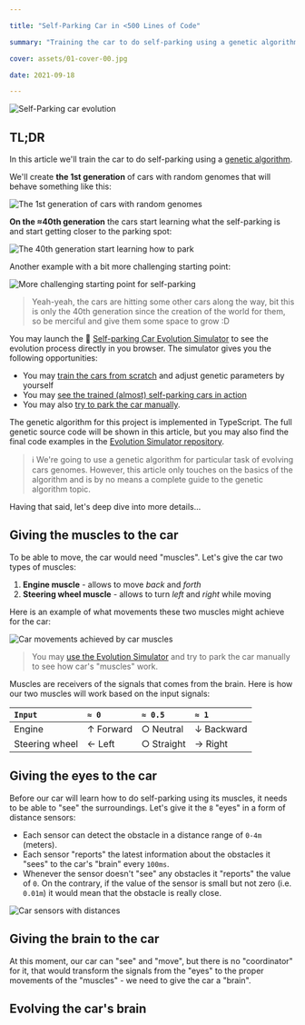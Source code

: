 ```yaml
---

title: "Self-Parking Car in <500 Lines of Code"

summary: "Training the car to do self-parking using a genetic algorithm"

cover: assets/01-cover-00.jpg

date: 2021-09-18

---
```


![Self-Parking car evolution](assets/01-cover-01.jpg)

## TL;DR

In this article we'll train the car to do self-parking using a [genetic algorithm](https://en.wikipedia.org/wiki/Genetic_algorithm).

We'll create **the 1st generation** of cars with random genomes that will behave something like this:

![The 1st generation of cars with random genomes](assets/02-cars-before-01.gif)

**On the ≈40th generation** the cars start learning what the self-parking is and start getting closer to the parking spot:

![The 40th generation start learning how to park](assets/03-car-after-01.gif)

Another example with a bit more challenging starting point:

![More challenging starting point for self-parking](assets/03-car-after-03.gif)

> Yeah-yeah, the cars are hitting some other cars along the way, bit this is only the 40th generation since the creation of the world for them, so be merciful and give them some space to grow :D

You may launch the 🚕 [Self-parking Car Evolution Simulator](https://trekhleb.dev/self-parking-car-evolution) to see the evolution process directly in you browser. The simulator gives you the following opportunities:

- You may [train the cars from scratch](https://trekhleb.dev/self-parking-car-evolution?parking=evolution#/) and adjust genetic parameters by yourself
- You may [see the trained (almost) self-parking cars in action](https://trekhleb.dev/self-parking-car-evolution?parking=automatic#/)
- You may also [try to park the car manually](https://trekhleb.dev/self-parking-car-evolution?parking=manual#/).

The genetic algorithm for this project is implemented in TypeScript. The full genetic source code will be shown in this article, but you may also find the final code examples in the [Evolution Simulator repository](https://github.com/trekhleb/self-parking-car-evolution).

> ℹ️ We're going to use a genetic algorithm for particular task of evolving cars genomes. However, this article only touches on the basics of the algorithm and is by no means a complete guide to the genetic algorithm topic.

Having that said, let's deep dive into more details...

## Giving the muscles to the car

To be able to move, the car would need "muscles". Let's give the car two types of muscles:

1. **Engine muscle** - allows to move *back* and *forth*
2. **Steering wheel muscle** - allows to turn *left* and *right* while moving

Here is an example of what movements these two muscles might achieve for the car:

![Car movements achieved by car muscles](assets/03-car-muscles-01.gif)

> You may [use the Evolution Simulator](https://trekhleb.dev/self-parking-car-evolution?parking=manual#/) and try to park the car manually to see how car's "muscles" work.

Muscles are receivers of the signals that comes from the brain. Here is how our two muscles will work based on the input signals:

| `Input`         | `≈ 0`  | `≈ 0.5` | `≈ 1` |
| :------------- | :----------- | :------------ | :---------- |
| Engine         | ↑ Forward      | ○ Neutral       | ↓ Backward    |
| Steering wheel | ← Left         | ○ Straight      | → Right       |

## Giving the eyes to the car

Before our car will learn how to do self-parking using its muscles, it needs to be able to "see" the surroundings. Let's give it the `8` "eyes" in a form of distance sensors:

- Each sensor can detect the obstacle in a distance range of `0-4m` (meters).
- Each sensor "reports" the latest information about the obstacles it "sees" to the car's "brain" every `100ms`.
- Whenever the sensor doesn't "see" any obstacles it "reports" the value of `0`. On the contrary, if the value of the sensor is small but not zero (i.e. `0.01m`) it would mean that the obstacle is really close.

![Car sensors with distances](assets/04-sensors-01.jpg)

## Giving the brain to the car

At this moment, our car can "see" and "move", but there is no "coordinator" for it, that would transform the signals from the "eyes" to the proper movements of the "muscles" - we need to give the car a "brain".

## Evolving the car's brain
